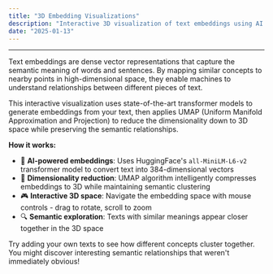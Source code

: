 ```yaml
---
title: "3D Embedding Visualizations"
description: "Interactive 3D visualization of text embeddings using AI and dimensionality reduction"
date: "2025-01-13"
---
```



---

Text embeddings are dense vector representations that capture the semantic meaning
of words and sentences. By mapping similar concepts to nearby points in high-dimensional
space, they enable machines to understand relationships between different pieces of text.

This interactive visualization uses state-of-the-art transformer models to generate
embeddings from your text, then applies UMAP (Uniform Manifold Approximation and
Projection) to reduce the dimensionality down to 3D space while preserving the
semantic relationships.

**How it works:**
- 🤖 **AI-powered embeddings**: Uses HuggingFace's `all-MiniLM-L6-v2` transformer model to convert text into 384-dimensional vectors
- 📐 **Dimensionality reduction**: UMAP algorithm intelligently compresses embeddings to 3D while maintaining semantic clustering
- 🎮 **Interactive 3D space**: Navigate the embedding space with mouse controls - drag to rotate, scroll to zoom
- 🔍 **Semantic exploration**: Texts with similar meanings appear closer together in the 3D space

Try adding your own texts to see how different concepts cluster together. You might
discover interesting semantic relationships that weren't immediately obvious!

<LazyEmbeddingViz client:load />

